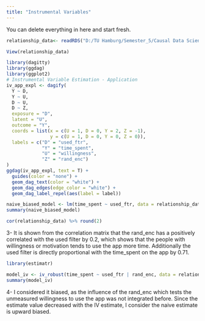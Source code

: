 ```yaml
---
title: "Instrumental Variables"
---
```


::: callout-note
You can delete everything in here and start fresh.
:::

```R

relationship_data<- readRDS("D:/TU Hamburg/Semester_5/Causal Data Science for Business Analytics/Causal_Data_Science_Data/Causal_Data_Science_Data/rand_enc.rds")

View(relationship_data)

```

```R
library(dagitty)
library(ggdag)
library(ggplot2)
# Instrumental Variable Estimation - Application
iv_app_expl <- dagify(
  Y ~ D,
  Y ~ U,
  D ~ U,
  D ~ Z,
  exposure = "D",
  latent = "U",
  outcome = "Y",
  coords = list(x = c(U = 1, D = 0, Y = 2, Z = -1),
                y = c(U = 1, D = 0, Y = 0, Z = 0)),
  labels = c("D" = "used_ftr", 
             "Y" = "time_spent", 
             "U" = "willingness",
             "Z" = "rand_enc")
)
ggdag(iv_app_expl, text = T) +
  guides(color = "none") +
  geom_dag_text(color = "white") +
  geom_dag_edges(edge_color = "white") +
  geom_dag_label_repel(aes(label = label))
```
```R
naive_biased_model <- lm(time_spent ~ used_ftr, data = relationship_data)
summary(naive_biased_model)
```
```R
cor(relationship_data) %>% round(2)
```
3- It is shown from the correlation matrix that the rand_enc has a positively correlated with the used filter by 0.2, which shows that the people with willingness or motivation tends to use the app more time. Additionally the used filter is directly proportional with the time_spent on the app by 0.71.

```R
library(estimatr)

model_iv <- iv_robust(time_spent ~ used_ftr | rand_enc, data = relationship_data)
summary(model_iv)

```
4- I considered it biased, as the influence of the rand_enc which tests the unmeasured willingness to use the app was not integrated before. Since the estimate value decreased with the IV estimate, I consider the naive estimate is upward biased.